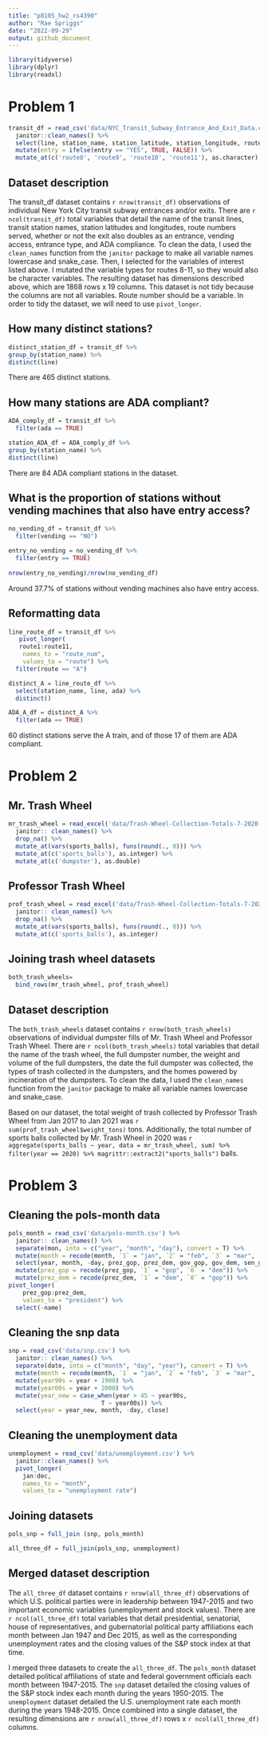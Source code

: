 ```yaml
---
title: "p8105_hw2_rs4390"
author: "Rae Spriggs"
date: "2022-09-29"
output: github_document
---
```


```r
library(tidyverse)
library(dplyr)
library(readxl)
```

# Problem 1

```r
transit_df = read_csv('data/NYC_Transit_Subway_Entrance_And_Exit_Data.csv') %>% 
  janitor::clean_names() %>% 
  select(line, station_name, station_latitude, station_longitude, route1:route11, entry, vending, entrance_type, ada) %>% 
  mutate(entry = ifelse(entry == "YES", TRUE, FALSE)) %>%
  mutate_at(c('route8', 'route9', 'route10', 'route11'), as.character) 

```

## Dataset description 

The transit_df dataset contains `r nrow(transit_df)` observations of individual New York City transit subway entrances and/or exits. There are `r ncol(transit_df)` total variables that detail the name of the transit lines, transit station names, station latitudes and longitudes, route numbers served, whether or not the exit also doubles as an entrance, vending access, entrance type, and ADA compliance. To clean the data, I used the `clean_names` function from the `janitor` package to make all variable names lowercase and snake_case. Then, I selected for the variables of interest listed above. I mutated the variable types for routes 8-11, so they would also be character variables. The resulting dataset has dimensions described above, which are 1868 rows x 19 columns. This dataset is not tidy because the columns are not all variables. Route number should be a variable. In order to tidy the dataset, we will need to use `pivot_longer`. 

## How many distinct stations? 

```r
distinct_station_df = transit_df %>% 
group_by(station_name) %>% 
distinct(line)
```

There are 465 distinct stations.

## How many stations are ADA compliant? 

```r
ADA_comply_df = transit_df %>% 
  filter(ada == TRUE)

station_ADA_df = ADA_comply_df %>% 
group_by(station_name) %>% 
distinct(line)
```

There are 84 ADA compliant stations in the dataset. 

## What is the proportion of stations without vending machines that also have entry access? 
```r
no_vending_df = transit_df %>% 
  filter(vending == "NO")

entry_no_vending = no_vending_df %>% 
  filter(entry == TRUE)
  
nrow(entry_no_vending)/nrow(no_vending_df)
```
Around 37.7% of stations without vending machines also have entry access. 

## Reformatting data 

```r
line_route_df = transit_df %>% 
   pivot_longer(
   route1:route11,
    names_to = "route_num",
    values_to = "route") %>% 
  filter(route == "A")

distinct_A = line_route_df %>% 
  select(station_name, line, ada) %>% 
  distinct() 

ADA_A_df = distinct_A %>% 
  filter(ada == TRUE)
```
60 distinct stations serve the A train, and of those 17 of them are ADA compliant. 

# Problem 2 

## Mr. Trash Wheel
```r
mr_trash_wheel = read_excel('data/Trash-Wheel-Collection-Totals-7-2020-2.xlsx', sheet = "Mr. Trash Wheel", range = "A2:O535") %>% 
  janitor:: clean_names() %>% 
  drop_na() %>% 
  mutate_at(vars(sports_balls), funs(round(., 0))) %>% 
  mutate_at(c('sports_balls'), as.integer) %>% 
  mutate_at(c('dumpster'), as.double)
```

## Professor Trash Wheel 
```r
prof_trash_wheel = read_excel('data/Trash-Wheel-Collection-Totals-7-2020-2.xlsx', sheet = "Professor Trash Wheel", range = "A2:O117") %>% 
  janitor:: clean_names() %>% 
  drop_na() %>% 
  mutate_at(vars(sports_balls), funs(round(., 0))) %>% 
  mutate_at(c('sports_balls'), as.integer)
```

## Joining trash wheel datasets 
```r
both_trash_wheels= 
  bind_rows(mr_trash_wheel, prof_trash_wheel)
```

## Dataset description 

The `both_trash_wheels` dataset contains `r nrow(both_trash_wheels)` observations of individual dumpster fills of Mr. Trash Wheel and Professor Trash Wheel. There are `r ncol(both_trash_wheels)` total variables that detail the name of the trash wheel, the full dumpster number, the weight and volume of the full dumpsters, the date the full dumpster was collected, the types of trash collected in the dumpsters, and the homes powered by incineration of the dumpsters. To clean the data, I used the `clean_names` function from the `janitor` package to make all variable names lowercase and snake_case. 

Based on our dataset, the total weight of trash collected by Professor Trash Wheel from Jan 2017 to Jan 2021 was `r sum(prof_trash_wheel$weight_tons)` tons. Additionally, the total number of sports balls collected by Mr. Trash Wheel in 2020 was `r aggregate(sports_balls ~ year, data = mr_trash_wheel, sum) %>% filter(year == 2020) %>% magrittr::extract2("sports_balls")` balls.

# Problem 3 

## Cleaning the pols-month data
```r
pols_month = read_csv('data/pols-month.csv') %>% 
  janitor:: clean_names() %>% 
  separate(mon, into = c("year", "month", "day"), convert = T) %>% 
  mutate(month = recode(month, `1` = "jan", `2` = "feb", `3` = "mar", `4` = "apr", `5` = "may", `6` = "jun", `7` = "jul", `8` = "aug", `9` = "sep", `10` = "oct", `11` = "nov", `12` = "dec")) %>% 
  select(year, month, -day, prez_gop, prez_dem, gov_gop, gov_dem, sen_gop, sen_dem, rep_gop, rep_dem) %>% 
  mutate(prez_gop = recode(prez_gop, `1` = "gop", `0` = "dem")) %>% 
  mutate(prez_dem = recode(prez_dem, `1` = "dem", `0` = "gop")) %>% 
pivot_longer(
    prez_gop:prez_dem,
    values_to = "president") %>% 
  select(-name)

```

## Cleaning the snp data 

```r
snp = read_csv('data/snp.csv') %>% 
  janitor:: clean_names() %>% 
  separate(date, into = c("month", "day", "year"), convert = T) %>%
  mutate(month = recode(month, `1` = "jan", `2` = "feb", `3` = "mar", `4` = "apr", `5` = "may", `6` = "jun", `7` = "jul", `8` = "aug", `9` = "sep", `10` = "oct", `11` = "nov", `12` = "dec")) %>% 
  mutate(year90s = year + 1900) %>%
  mutate(year00s = year + 2000) %>%
  mutate(year_new = case_when(year > 45 ~ year90s,
                          T ~ year00s)) %>%
  select(year = year_new, month, -day, close)

```

## Cleaning the unemployment data

```r
unemployment = read_csv('data/unemployment.csv') %>% 
  janitor::clean_names() %>% 
  pivot_longer(
    jan:dec,
    names_to = "month",
    values_to = "unemployment rate") 

```

## Joining datasets 

```r
pols_snp = full_join (snp, pols_month)

all_three_df = full_join(pols_snp, unemployment)
```

## Merged dataset description 
The `all_three_df` dataset contains `r nrow(all_three_df)` observations of which U.S. political parties were in leadership between 1947-2015 and two important economic variables (unemployment and stock values). There are `r ncol(all_three_df)` total variables that detail presidential, senatorial, house of representatives, and gubernatorial political party affiliations each month between Jan 1947 and Dec 2015, as well as the corresponding unemployment rates and the closing values of the S&P stock index at that time. 

I merged three datasets to create the `all_three_df`. The `pols_month` dataset detailed political affiliations of state and federal government officials each month between 1947-2015. The `snp` dataset detailed the closing values of the S&P stock index each month during the years 1950-2015. The `unemployment` dataset detailed the U.S. unemployment rate each month during the years 1948-2015. Once combined into a single dataset, the resulting dimensions are `r nrow(all_three_df)` rows x `r ncol(all_three_df)` columns.




